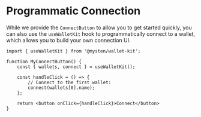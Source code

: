# Programmatic Connection

While we provide the `ConnectButton` to allow you to get started quickly, you can also use the `useWalletKit` hook to programmatically connect to a wallet, which allows you to build your own connection UI.

```tsx
import { useWalletKit } from '@mysten/wallet-kit';

function MyConnectButton() {
	const { wallets, connect } = useWalletKit();

	const handleClick = () => {
		// Connect to the first wallet:
		connect(wallets[0].name);
	};

	return <button onClick={handleClick}>Connect</button>
}
```
